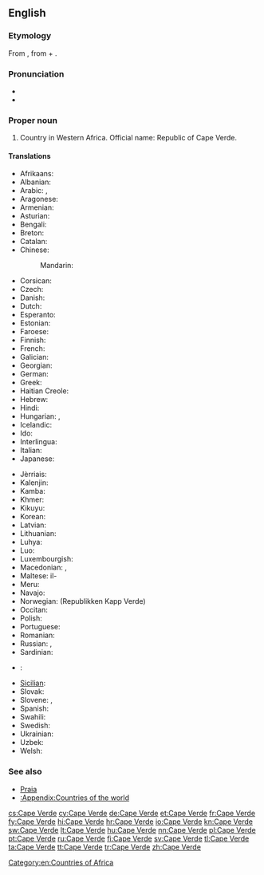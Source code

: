 ==English==
{{wikipedia}}

===Etymology===
From {{etyl|pt|en}} {{term|Cabo Verde|lang=pt}}, from {{term|cabo|lang=pt|tr=cape}} + {{term|verde|lang=pt|tr=green}}.

===Pronunciation===
* {{IPA|/keɪpˈvɝd/|lang=en}}
* {{audio|En-Cape Verde.ogg|Audio}}

===Proper noun===
{{en-proper noun}}

# Country in Western Africa. Official name: Republic of Cape Verde.

====Translations====
{{trans-top|country in Western Africa}}
* Afrikaans: {{t-|af|Kaap Verde}}
* Albanian: {{t+|sq|Kepi i Gjelbër}}
* Arabic: {{t-|ar|كاب فيردي|m|tr=kaab fiirdi}}, {{t-|ar|الرأس الأخضر|m|tr=al-ra's al-'ákhDar}}
* Aragonese: {{t-|an|Cabo Verde|m}}
* Armenian: {{t-|hy|Կաբո-Վերդե|tr=Kabo-Verde}}
* Asturian: {{t+|ast|Cabu Verde|m}}
* Bengali: {{t-|bn|কেপ ভার্দ}}
* Breton: {{t-|br|Kab Glas}}
* Catalan: {{t+|ca|Cap Verd|m}}
* Chinese:
*: Mandarin: {{t-|cmn|佛得角|tr=Fódéjiǎo|sc=Hani}}
* Corsican: {{t-|co|Capu Verde}}
* Czech: {{t+|cs|Kapverdy|m-p}}
* Danish: {{t-|da|Kap Verde}}
* Dutch: {{t+|nl|Kaapverdië}}
* Esperanto: {{t-|eo|Kabo-Verdo}}
* Estonian: {{t-|et|Roheneemesaared}}
* Faroese: {{t-|fo|Grønhøvdaoyggjarnar}}
* Finnish: {{t+|fi|Kap Verde}}
* French: {{t+|fr|Cap-Vert}}
* Galician: {{t+|gl|Cabo Verde|m}}
* Georgian: {{t-|ka|კაბო-ვერდე|tr=kabo-verde|sc=Geor}}
* German: {{t+|de|Kap Verde}}
* Greek: {{t-|el|Πράσινο Ακρωτήριο|n|tr=Prásino Akrotírio}}
* Haitian Creole: {{tø|ht|Kap Vè}}
* Hebrew: {{t-|he|כף ורדה}}
* Hindi: {{t-|hi|केप वर्डे|tr=kēp varḍē}}
* Hungarian: {{t+|hu|Zöld-foki Köztársaság}}, {{t-|hu|Zöld-foki-szigetek}}
* Icelandic: {{t+|is|Grænhöfðaeyjar|f-p}}
* Ido: {{t+|io|Kabverdo}}
* Interlingua: {{t-|ia|Capo Verde}}
* Italian: {{t-|it|Capo Verde}}
* Japanese: {{t+|ja|カーボベルデ|tr=Kāboberude}}
{{trans-mid}}
* Jèrriais: {{tø|roa-jer|Vèrt Cap|m}}
* Kalenjin: {{tø|kln|Kep Vad}}
* Kamba: {{tø|kam|Kepu Vad}}
* Khmer: {{t+|km|កាប់វែរ|tr=kab vaer|sc=Khmr}}
* Kikuyu: {{tø|ki|Kepu Vad}}
* Korean: {{t+|ko|카보베르데|tr=Kabobereude|sc=Hang}}
* Latvian: {{t-|lv|Kaboverde}}
* Lithuanian: {{t+|lt|Žaliasis Kyšulys}}
* Luhya: {{tø|luy|Kepu Vad}}
* Luo: {{tø|luo|Kep Vad}}
* Luxembourgish: {{t-|lb|Kap Verde}}
* Macedonian: {{t-|mk|Зелено’ртска Република|p|tr=Zeleno'rtska Repúblika}}, {{t-|mk|Зелено’ртски Острови|p|tr=Zeleno'rtski Óstrovi}}
* Maltese: il-{{t-|mt|Kape Verde}}
* Meru: {{tø|mer|Kepu Vad}}
* Navajo: {{tø|nv|Tónteel Bibąąh Dootłʼizhí}}
* Norwegian: {{t+|no|Kapp Verde}} (Republikken Kapp Verde)
* Occitan: {{t-|oc|Cap Verd|m}}
* Polish: {{t+|pl|Republika Zielonego Przylądka|f}}
* Portuguese: {{t+|pt|Cabo Verde}}
* Romanian: {{t-|ro|Capul Verde|n}}
* Russian: {{t+|ru|Кабо-Верде|f|tr=Kábo-Vérde}}, {{t-|ru|Острова Зелёного Мыса|m-p|tr=Ostrová Zeljónovo Mýsa}}
* Sardinian: {{t-|sc|Cabu Birde}}
* {{ttbc|sh}}: {{t-|sh|Zelenortska Republika|f}}
* [[Sicilian]]: {{t-|scn|Capu Virdi}}
* Slovak: {{t-|sk|Kapverdy|m-p}}
* Slovene: {{t-|sl|Kapvêrdski otóki|m-p}}, {{t-|sl|Zelenoŕtski otóki|m-p}}
* Spanish: {{t+|es|Cabo Verde|m}}
* Swahili: {{t+|sw|Kepuvede}}
* Swedish: {{t+|sv|Kap Verde}}
* Ukrainian: {{t+|uk|Кабо-Верде|sc=Cyrl}}
* Uzbek: {{t-|uz|Keyp Verd}}
* Welsh: {{t+|cy|Cabo Verde}}
{{trans-bottom}}

===See also===
* [[Praia]]
* [[:Appendix:Countries of the world]]

[[Category:en:Countries of Africa]]

[[cs:Cape Verde]]
[[cy:Cape Verde]]
[[de:Cape Verde]]
[[et:Cape Verde]]
[[fr:Cape Verde]]
[[fy:Cape Verde]]
[[hi:Cape Verde]]
[[hr:Cape Verde]]
[[io:Cape Verde]]
[[kn:Cape Verde]]
[[sw:Cape Verde]]
[[lt:Cape Verde]]
[[hu:Cape Verde]]
[[nn:Cape Verde]]
[[pl:Cape Verde]]
[[pt:Cape Verde]]
[[ru:Cape Verde]]
[[fi:Cape Verde]]
[[sv:Cape Verde]]
[[tl:Cape Verde]]
[[ta:Cape Verde]]
[[tt:Cape Verde]]
[[tr:Cape Verde]]
[[zh:Cape Verde]]